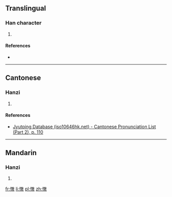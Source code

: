 ==Translingual==

===Han character===
{{Han char|rn=61|rad=心|as=12|sn=15|four=|canj=心卜木大 (PYDK)|ids=⿰[[忄]][[敦]]}}

# {{defn|Han|sort=心12}}

====References====
* {{Han ref|kx=0403.070|dkj=11227|dj=0743.110|hdz=42356.020|uh=619E|ud=24990}}

----

==Cantonese==

===Hanzi===
{{yue-hanzi|jyut=[[deoi6]]|y=deui6}}

# {{defn|lang=yue|sort=心12}}

====References====
* [http://www.iso10646hk.net/jp/document/download.jsp Jyutping Database (iso10646hk.net) - Cantonese Pronunciation List (Part 2), p. 110]

----

==Mandarin==

===Hanzi===
{{cmn-hanzi|pin=[[duì]] ([[dui4]])|wg=tui<sup>4</sup>}}

# {{defn|lang=cmn|sort=心12}}

[[fr:憞]]
[[li:憞]]
[[pl:憞]]
[[zh:憞]]